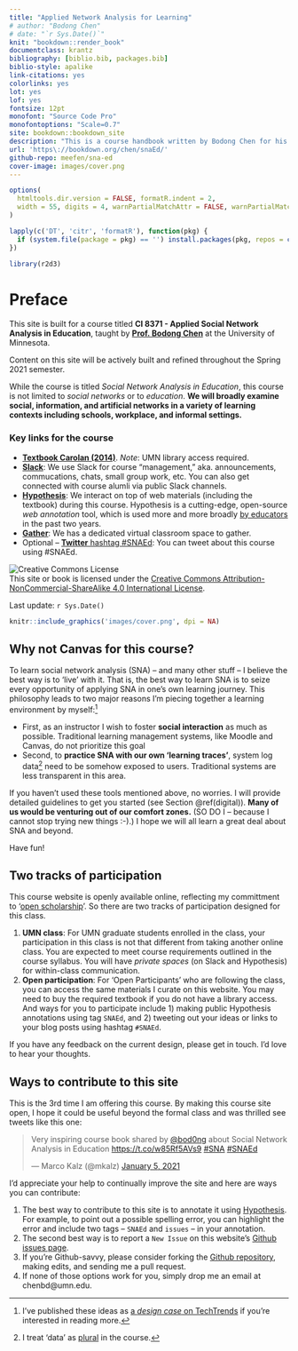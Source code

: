 ```yaml
--- 
title: "Applied Network Analysis for Learning"
# author: "Bodong Chen"
# date: "`r Sys.Date()`"
knit: "bookdown::render_book"
documentclass: krantz
bibliography: [biblio.bib, packages.bib]
biblio-style: apalike
link-citations: yes
colorlinks: yes
lot: yes
lof: yes
fontsize: 12pt
monofont: "Source Code Pro"
monofontoptions: "Scale=0.7"
site: bookdown::bookdown_site
description: "This is a course handbook written by Bodong Chen for his SNA course at UMN."
url: 'https\://bookdown.org/chen/snaEd/'
github-repo: meefen/sna-ed
cover-image: images/cover.png
---
```


```r
options(
  htmltools.dir.version = FALSE, formatR.indent = 2,
  width = 55, digits = 4, warnPartialMatchAttr = FALSE, warnPartialMatchDollar = FALSE
)

lapply(c('DT', 'citr', 'formatR'), function(pkg) {
  if (system.file(package = pkg) == '') install.packages(pkg, repos = c(CRAN = "http://cran.rstudio.com"))
})

library(r2d3)
```


# Preface {-}

This site is built for a course titled **CI 8371 - Applied Social Network Analysis in Education**, taught by **[Prof. Bodong Chen](http://bodong.me)** at the University of Minnesota. 

Content on this site will be actively built and refined throughout the Spring 2021 semester. 

While the course is titled *Social Network Analysis in Education*, this course is not limited to *social networks* or to *education*. **We will broadly examine social, information, and artificial networks in a variety of learning contexts including schools, workplace, and informal settings.**

### Key links for the course {-}

- **[Textbook Carolan (2014)](http://methods.sagepub.com.ezp1.lib.umn.edu/book/social-network-analysis-and-education)**. *Note*: UMN library access required.
- [**Slack**](https://snaed.slack.com/): We use Slack for course "management," aka. announcements, commucations, chats, small group work, etc. You can also get connected with course alumli via public Slack channels.
- [**Hypothesis**](https://hypothes.is/): We interact on top of web materials (including the textbook) during this course. Hypothesis is a cutting-edge, open-source *web annotation* tool, which is used more and more broadly [by educators](https://Hypothesis/education/) in the past two years.
- [**Gather**](https://gather.town/): We has a dedicated virtual classroom space to gather. 
- Optional -- [**Twitter** hashtag #SNAEd](https://twitter.com/search?q=%23snaed): You can tweet about this course using #SNAEd.


<!-- ```{d3, data=runif(30), options=list(color='steelblue')} -->
<!-- svg.selectAll('rect') -->
<!--   .data(data) -->
<!--   .enter() -->
<!--     .append('rect') -->
<!--       .attr('width', function(d) { return d * 672; }) -->
<!--       .attr('height', '10px') -->
<!--       .attr('y', function(d, i) { return i * 16; }) -->
<!--       .attr('fill', options.color); -->
<!-- ``` -->



![Creative Commons License](images/by-nc-sa.png)  
This site or book is licensed under the [Creative Commons Attribution-NonCommercial-ShareAlike 4.0 International License](http://creativecommons.org/licenses/by-nc-sa/4.0/).

Last update: `r Sys.Date()`

```r
knitr::include_graphics('images/cover.png', dpi = NA)
```

## Why not Canvas for this course? {-}

To learn social network analysis (SNA) -- and many other stuff -- I believe the best way is to 'live' with it. That is, the best way to learn SNA is to seize every opportunity of applying SNA in one's own learning journey. This philosophy leads to two major reasons I'm piecing together a learning environment by myself:[^1]

- First, as an instructor I wish to foster **social interaction** as much as possible. Traditional learning management systems, like Moodle and Canvas, do not prioritize this goal
- Second, to **practice SNA with our own 'learning traces'**, system log data[^2] need to be somehow exposed to users. Traditional systems are less transparent in this area.



If you haven't used these tools mentioned above, no worries. I will provide detailed guidelines to get you started (see Section \@ref(digital)). **Many of us would be venturing out of our comfort zones.** (SO DO I -- because I cannot stop trying new things :-).) I hope we will all learn a great deal about SNA and beyond.

Have fun!

[^1]: I've published these ideas as [a *design case* on TechTrends](https://link.springer.com/article/10.1007/s11528-018-0284-7) if you're interested in reading more.

[^2]: I treat 'data' as [plural](https://en.oxforddictionaries.com/definition/us/data) in the course.

## Two tracks of participation {-}

This course website is openly available online, reflecting my committment to '[open scholarship](https://uark.libguides.com/openscholarship)'. So there are two tracks of participation designed for this class.

1. **UMN class**: For UMN graduate students enrolled in the class, your participation in this class is not that different from taking another online class. You are expected to meet course requirements outlined in the course syllabus. You will have *private spaces* (on Slack and Hypothesis) for within-class communication.
2. **Open participation**: For 'Open Participants' who are following the class, you can access the same materials I curate on this website. You may need to buy the required textbook if you do not have a library access. And ways for you to participate include 1) making public Hypothesis annotations using tag `SNAEd`, and 2) tweeting out your ideas or links to your blog posts using hashtag `#SNAEd`. 
<!-- Open Participants accomplishing major course requirements will be offered [Digital Badges](https://openbadges.org/). -->

If you have any feedback on the current design, please get in touch. I'd love to hear your thoughts.

## Ways to contribute to this site {-}

This is the 3rd time I am offering this course. By making this course site open, I hope it could be useful beyond the formal class and was thrilled see tweets like this one: 

<blockquote class="twitter-tweet"><p lang="en" dir="ltr">Very inspiring course book shared by <a href="https://twitter.com/bod0ng?ref_src=twsrc%5Etfw">@bod0ng</a> about Social Network Analysis in Education <a href="https://t.co/w85Rf5AVs9">https://t.co/w85Rf5AVs9</a> <a href="https://twitter.com/hashtag/SNA?src=hash&amp;ref_src=twsrc%5Etfw">#SNA</a> <a href="https://twitter.com/hashtag/SNAEd?src=hash&amp;ref_src=twsrc%5Etfw">#SNAEd</a></p>&mdash; Marco Kalz (@mkalz) <a href="https://twitter.com/mkalz/status/1346413687670763520?ref_src=twsrc%5Etfw">January 5, 2021</a></blockquote> <script async src="https://platform.twitter.com/widgets.js" charset="utf-8"></script>

I'd appreciate your help to continually improve the site and here are ways you can contribute:

1. The best way to contribute to this site is to annotate it using [Hypothesis](https://Hypothes.is/). For example, to point out a possible spelling error, you can highlight the error and include two tags -- `SNAEd` and `issues` -- in your annotation.
2. The second best way is to report a `New Issue` on this website's [Github issues page](https://github.com/meefen/sna-ed/issues).
3. If you're Github-savvy, please consider forking the [Github repository](https://github.com/meefen/sna-ed/), making edits, and sending me a pull request.
4. If none of those options work for you, simply drop me an email at chenbd\@umn.edu.
